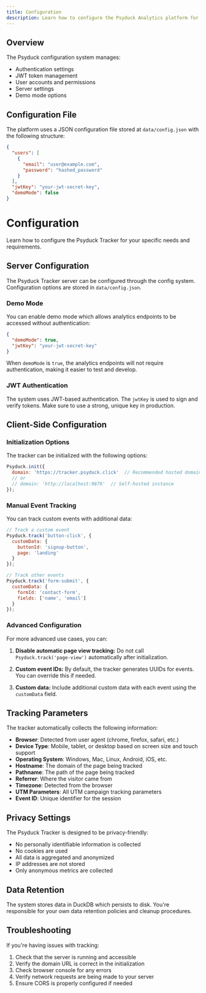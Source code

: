 ```yaml
---
title: Configuration
description: Learn how to configure the Psyduck Analytics platform for your specific needs and requirements.
---
```


## Overview

The Psyduck configuration system manages:

- Authentication settings
- JWT token management
- User accounts and permissions
- Server settings
- Demo mode options

## Configuration File

The platform uses a JSON configuration file stored at `data/config.json` with the following structure:

```json
{
  "users": [
    {
      "email": "user@example.com",
      "password": "hashed_password"
    }
  ],
  "jwtKey": "your-jwt-secret-key",
  "demoMode": false
}
```

# Configuration

Learn how to configure the Psyduck Tracker for your specific needs and requirements.

## Server Configuration

The Psyduck Tracker server can be configured through the config system. Configuration options are stored in `data/config.json`.

### Demo Mode

You can enable demo mode which allows analytics endpoints to be accessed without authentication:

```json
{
  "demoMode": true,
  "jwtKey": "your-jwt-secret-key"
}
```

When `demoMode` is `true`, the analytics endpoints will not require authentication, making it easier to test and develop.

### JWT Authentication

The system uses JWT-based authentication. The `jwtKey` is used to sign and verify tokens. Make sure to use a strong, unique key in production.

## Client-Side Configuration

### Initialization Options

The tracker can be initialized with the following options:

```javascript
Psyduck.init({
  domain: 'https://tracker.psyduck.click'  // Recommended hosted domain
  // or
  // domain: 'http://localhost:9876'  // Self-hosted instance
});
```

### Manual Event Tracking

You can track custom events with additional data:

```javascript
// Track a custom event
Psyduck.track('button-click', {
  customData: {
    buttonId: 'signup-button',
    page: 'landing'
  }
});

// Track other events
Psyduck.track('form-submit', {
  customData: {
    formId: 'contact-form',
    fields: ['name', 'email']
  }
});
```

### Advanced Configuration

For more advanced use cases, you can:

1. **Disable automatic page view tracking:**
   Do not call `Psyduck.track('page-view')` automatically after initialization.

2. **Custom event IDs:**
   By default, the tracker generates UUIDs for events. You can override this if needed.

3. **Custom data:**
   Include additional custom data with each event using the `customData` field.

## Tracking Parameters

The tracker automatically collects the following information:

- **Browser**: Detected from user agent (chrome, firefox, safari, etc.)
- **Device Type**: Mobile, tablet, or desktop based on screen size and touch support
- **Operating System**: Windows, Mac, Linux, Android, iOS, etc.
- **Hostname**: The domain of the page being tracked
- **Pathname**: The path of the page being tracked
- **Referrer**: Where the visitor came from
- **Timezone**: Detected from the browser
- **UTM Parameters**: All UTM campaign tracking parameters
- **Event ID**: Unique identifier for the session

## Privacy Settings

The Psyduck Tracker is designed to be privacy-friendly:

- No personally identifiable information is collected
- No cookies are used
- All data is aggregated and anonymized
- IP addresses are not stored
- Only anonymous metrics are collected

## Data Retention

The system stores data in DuckDB which persists to disk. You're responsible for your own data retention policies and cleanup procedures.

## Troubleshooting

If you're having issues with tracking:

1. Check that the server is running and accessible
2. Verify the domain URL is correct in the initialization
3. Check browser console for any errors
4. Verify network requests are being made to your server
5. Ensure CORS is properly configured if needed
